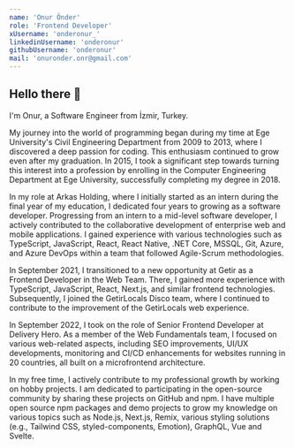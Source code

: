 ```yaml
---
name: 'Onur Önder'
role: 'Frontend Developer'
xUsername: 'onderonur_'
linkedinUsername: 'onderonur'
githubUsername: 'onderonur'
mail: 'onuronder.onr@gmail.com'
---
```


## Hello there 👋

I'm Onur, a Software Engineer from İzmir, Turkey.

My journey into the world of programming began during my time at Ege University's Civil Engineering Department from 2009 to 2013, where I discovered a deep passion for coding. This enthusiasm continued to grow even after my graduation. In 2015, I took a significant step towards turning this interest into a profession by enrolling in the Computer Engineering Department at Ege University, successfully completing my degree in 2018.

In my role at Arkas Holding, where I initially started as an intern during the final year of my education, I dedicated four years to growing as a software developer. Progressing from an intern to a mid-level software developer, I actively contributed to the collaborative development of enterprise web and mobile applications. I gained experience with various technologies such as TypeScript, JavaScript, React, React Native, .NET Core, MSSQL, Git, Azure, and Azure DevOps within a team that followed Agile-Scrum methodologies.

In September 2021, I transitioned to a new opportunity at Getir as a Frontend Developer in the Web Team. There, I gained more experience with TypeScript, JavaScript, React, Next.js, and similar frontend technologies. Subsequently, I joined the GetirLocals Disco team, where I continued to contribute to the improvement of the GetirLocals web experience.

In September 2022, I took on the role of Senior Frontend Developer at Delivery Hero. As a member of the Web Fundamentals team, I focused on various web-related aspects, including SEO improvements, UI/UX developments, monitoring and CI/CD enhancements for websites running in 20 countries, all built on a microfrontend architecture.

In my free time, I actively contribute to my professional growth by working on hobby projects. I am dedicated to participating in the open-source community by sharing these projects on GitHub and npm. I have multiple open source npm packages and demo projects to grow my knowledge on various topics such as Node.js, Next.js, Remix, various styling solutions (e.g., Tailwind CSS, styled-components, Emotion), GraphQL, Vue and Svelte.
